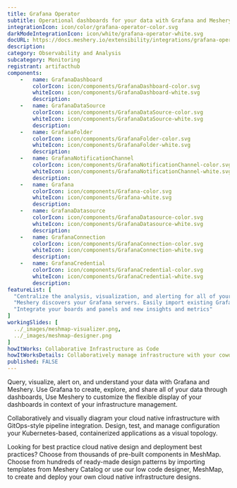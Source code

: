 ```yaml
---
title: Grafana Operator
subtitle: Operational dashboards for your data with Grafana and Meshery
integrationIcon: icon/color/grafana-operator-color.svg
darkModeIntegrationIcon: icon/white/grafana-operator-white.svg
docURL: https://docs.meshery.io/extensibility/integrations/grafana-operator
description: 
category: Observability and Analysis
subcategory: Monitoring
registrant: artifacthub
components: 
	-	name: GrafanaDashboard
		colorIcon: icon/components/GrafanaDashboard-color.svg
		whiteIcon: icon/components/GrafanaDashboard-white.svg
		description: 
	-	name: GrafanaDataSource
		colorIcon: icon/components/GrafanaDataSource-color.svg
		whiteIcon: icon/components/GrafanaDataSource-white.svg
		description: 
	-	name: GrafanaFolder
		colorIcon: icon/components/GrafanaFolder-color.svg
		whiteIcon: icon/components/GrafanaFolder-white.svg
		description: 
	-	name: GrafanaNotificationChannel
		colorIcon: icon/components/GrafanaNotificationChannel-color.svg
		whiteIcon: icon/components/GrafanaNotificationChannel-white.svg
		description: 
	-	name: Grafana
		colorIcon: icon/components/Grafana-color.svg
		whiteIcon: icon/components/Grafana-white.svg
		description: 
	-	name: GrafanaDatasource
		colorIcon: icon/components/GrafanaDatasource-color.svg
		whiteIcon: icon/components/GrafanaDatasource-white.svg
		description: 
	-	name: GrafanaConnection
		colorIcon: icon/components/GrafanaConnection-color.svg
		whiteIcon: icon/components/GrafanaConnection-white.svg
		description: 
	-	name: GrafanaCredential
		colorIcon: icon/components/GrafanaCredential-color.svg
		whiteIcon: icon/components/GrafanaCredential-white.svg
		description: 
featureList: [
  "Centralize the analysis, visualization, and alerting for all of your data with Grafana.",
  "Meshery discovers your Grafana servers. Easily import existing Grafana dashboards and panels into Meshery",
  "Integrate your boards and panels and new insights and metrics"
]
workingSlides: [
  ../_images/meshmap-visualizer.png,
  ../_images/meshmap-designer.png
]
howItWorks: Collaborative Infrastructure as Code
howItWorksDetails: Collaboratively manage infrastructure with your coworkers synchronously sharing the same designs.
published: FALSE
---
```

<p>
Query, visualize, alert on, and understand your data with Grafana and Meshery. Use Grafana to create, explore, and share all of your data through dashboards,
Use Meshery to customize the flexible display of your dashboards in context of your infrastructure management.
</p>
<p>
    Collaboratively and visually diagram your cloud native infrastructure with GitOps-style pipeline integration. Design, test, and manage configuration your Kubernetes-based, containerized applications as a visual topology.
</p>
<p>
    Looking for best practice cloud native design and deployment best practices? Choose from thousands of pre-built components in MeshMap. Choose from hundreds of ready-made design patterns by importing templates from Meshery Catalog or use our low code designer, MeshMap, to create and deploy your own cloud native infrastructure designs.
</p>
